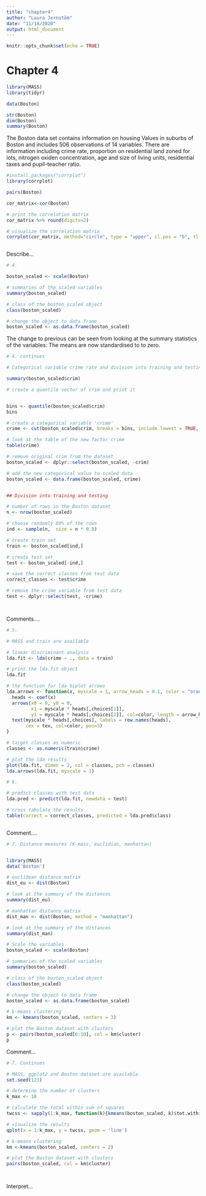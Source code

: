 ```yaml
---
title: "chapter4"
author: "Laura Jernstöm"
date: "11/18/2020"
output: html_document
---
```


```r
knitr::opts_chunk$set(echo = TRUE)
```

# Chapter 4

```r

library(MASS)
library(tidyr)

data(Boston)

str(Boston)
dim(Boston)
summary(Boston)


```
The Boston data set contains information on housing Values in suburbs of Boston and includes 506 observations of 14 variables. 
There are information including crime rate, proportion on residential land zoned for lots, nitrogen oxiden concentration, age and size of living units, residential taxes and pupil-teacher ratio.

```r

#install.packages("corrplot")
library(corrplot)

pairs(Boston)

cor_matrix<-cor(Boston) 

# print the correlation matrix
cor_matrix %>% round(digits=2)

# visualize the correlation matrix
corrplot(cor_matrix, method="circle", type = "upper", cl.pos = "b", tl.pos = "d", tl.cex = 0.6)



```

Describe...


```r

# 4.

boston_scaled <- scale(Boston)

# summaries of the scaled variables
summary(boston_scaled)

# class of the boston_scaled object
class(boston_scaled)

# change the object to data frame
boston_scaled <- as.data.frame(boston_scaled)


```

The change to previous can be seen from looking at the summary statistics of the variables: The means are now standardised to to zero.

```r

# 4. continues

# Categorical variable crime rate and division into training and testing sets.

summary(boston_scaled$crim)

# create a quantile vector of crim and print it


bins <- quantile(boston_scaled$crim)
bins

# create a categorical variable 'crime'
crime <- cut(boston_scaled$crim, breaks = bins, include.lowest = TRUE, labels = c("low", "med_low", "med_high", "high"))

# look at the table of the new factor crime
table(crime)

# remove original crim from the dataset
boston_scaled <- dplyr::select(boston_scaled, -crim)

# add the new categorical value to scaled data
boston_scaled <- data.frame(boston_scaled, crime)


## Division into training and testing

# number of rows in the Boston dataset 
n <- nrow(boston_scaled)

# choose randomly 80% of the rows
ind <- sample(n,  size = n * 0.8)

# create train set
train <- boston_scaled[ind,]

# create test set 
test <- boston_scaled[-ind,]

# save the correct classes from test data
correct_classes <- test$crime

# remove the crime variable from test data
test <- dplyr::select(test, -crime)




```

Comments....


```r

# 5. 

# MASS and train are available

# linear discriminant analysis
lda.fit <- lda(crime ~ ., data = train)

# print the lda.fit object
lda.fit

# the function for lda biplot arrows
lda.arrows <- function(x, myscale = 1, arrow_heads = 0.1, color = "orange", tex = 0.75, choices = c(1,2)){
  heads <- coef(x)
  arrows(x0 = 0, y0 = 0, 
         x1 = myscale * heads[,choices[1]], 
         y1 = myscale * heads[,choices[2]], col=color, length = arrow_heads)
  text(myscale * heads[,choices], labels = row.names(heads), 
       cex = tex, col=color, pos=3)
}

# target classes as numeric
classes <- as.numeric(train$crime)

# plot the lda results
plot(lda.fit, dimen = 2, col = classes, pch = classes)
lda.arrows(lda.fit, myscale = 1)


```


```r

# 6. 

# predict classes with test data
lda.pred <- predict(lda.fit, newdata = test)

# cross tabulate the results
table(correct = correct_classes, predicted = lda.pred$class)



```

Comment....


```r

# 7. Distance measures (K-mass, euclidian, manhattan)


library(MASS)
data('Boston')

# euclidean distance matrix
dist_eu <- dist(Boston)

# look at the summary of the distances
summary(dist_eu)

# manhattan distance matrix
dist_man <- dist(Boston, method = "manhattan")

# look at the summary of the distances
summary(dist_man)

# Scale the variables
boston_scaled <- scale(Boston)

# summaries of the scaled variables
summary(boston_scaled)

# class of the boston_scaled object
class(boston_scaled)

# change the object to data frame
boston_scaled <- as.data.frame(boston_scaled)

# k-means clustering
km <- kmeans(boston_scaled, centers = 3)

# plot the Boston dataset with clusters
p <- pairs(boston_scaled[6:10], col = km$cluster)
p


```

Comment...



```r

# 7. Continues

# MASS, ggplot2 and Boston dataset are available
set.seed(123)

# determine the number of clusters
k_max <- 10

# calculate the total within sum of squares
twcss <- sapply(1:k_max, function(k){kmeans(boston_scaled, k)$tot.withinss})

# visualize the results
qplot(x = 1:k_max, y = twcss, geom = 'line')

# k-means clustering
km <-kmeans(boston_scaled, centers = 2)

# plot the Boston dataset with clusters
pairs(boston_scaled, col = km$cluster)




```

Interpret...



